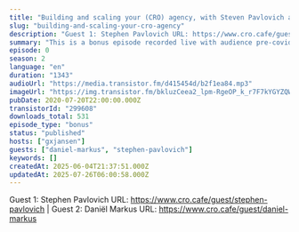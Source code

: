 ```yaml
---
title: "Building and scaling your (CRO) agency, with Steven Pavlovich and Daniël Markus"
slug: "building-and-scaling-your-cro-agency"
description: "Guest 1: Stephen Pavlovich URL: https://www.cro.cafe/guest/stephen-pavlovich | Guest 2: Daniël Markus URL: https://www.cro.cafe/guest/daniel-markus"
summary: "This is a bonus episode recorded live with audience pre-covid-19 at the Conversion Hotel conference in November 2019 on the island of Texel in The Netherlands.\r\n\r\nThis session is with\r\n* Stephen Pavlovich, CEO from Converison.com\r\n* Daniel Markus, Co-founder at ClickValue"
episode: 0
season: 2
language: "en"
duration: "1343"
audioUrl: "https://media.transistor.fm/d415454d/b2f1ea84.mp3"
imageUrl: "https://img.transistor.fm/bkluzCeea2_lpm-RgeOP_k_r7F7kYGYZQWjh1nw5cS8/rs:fill:0:0:1/w:3000/h:3000/q:60/aHR0cHM6Ly9pbWct/dXBsb2FkLXByb2R1/Y3Rpb24udHJhbnNp/c3Rvci5mbS8xZWMy/YTNhMmM3ZjBmNTE3/ZjJjYjMzY2U1ZDdk/YTljMy5qcGVn.webp"
pubDate: 2020-07-20T22:00:00.000Z
transistorId: "299608"
downloads_total: 531
episode_type: "bonus"
status: "published"
hosts: ["gxjansen"]
guests: ["daniel-markus", "stephen-pavlovich"]
keywords: []
createdAt: 2025-06-04T21:37:51.000Z
updatedAt: 2025-07-26T06:00:58.000Z
---
```


Guest 1: Stephen Pavlovich URL: https://www.cro.cafe/guest/stephen-pavlovich | Guest 2: Daniël Markus URL: https://www.cro.cafe/guest/daniel-markus

